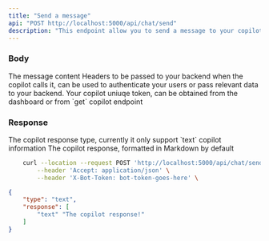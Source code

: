 ```yaml
---
title: "Send a message"
api: "POST http://localhost:5000/api/chat/send"
description: "This endpoint allow you to send a message to your copilot"
---
```


### Body

<ParamField body="content" type="string">
  The message content
</ParamField>

<ParamField body="headers" type="array or null">
  Headers to be passed to your backend when the copilot calls it, can be used to authenticate your users or pass relevant data to your backend.
</ParamField>

<ParamField header="X-Bot-Token" type="string">
    Your copilot uniuqe token, can be obtained from the dashboard or from `get` copilot endpoint
</ParamField>

### Response

<ResponseField name="type" type="string">
  The copilot response type, currently it only support `text`
</ResponseField>

<ResponseField name="response" type="object">
  copilot information
  <Expandable title="properties">
    <ResponseField name="text" type="string">
      The copilot response, formatted in Markdown by default
    </ResponseField>
  </Expandable>
</ResponseField>


<RequestExample>

```bash Example Request
    curl --location --request POST 'http://localhost:5000/api/chat/send' \
        --header 'Accept: application/json' \
        --header 'X-Bot-Token: bot-token-goes-here' \
```

</RequestExample>

<ResponseExample>

```json Response
{
    "type": "text",
    "response": [
        "text" "The copilot response!"
    ]
}
```

</ResponseExample>
